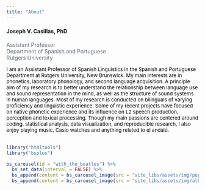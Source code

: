 ```yaml
---
title: "About"
---
```


<div class="row">
 <div class="col-md-7">
  <h4>Joseph V. Casillas, PhD</h4>
  <h5bio align="right">Assistant Professor</br>
  Department of Spanish and Portuguese</br>
  Rutgers University</h5bio>

  <pbio align="justify">
  I am an Assistant Professor of Spanish Linguistics in the Spanish and Portuguese Department at Rutgers University, New Brunswick. My main interests are in phonetics, laboratory phonology, and second language acquisition. A principle aim of my research is to better understand the relationship between language use and sound representation in the mind, as well as the structure of sound systems in human languages. Most of my research is conducted on bilinguals of varying proficiency and linguistic experience. Some of my recent projects have focused on native phonetic experience and its influence on L2 speech production, perception and lexical processing. Though my main passions are centered around coding, statistical analysis, data visualization, and reproducible research, I also enjoy playing music, Casio watches and anything related to el andalú.
  </pbio>
 </div>

<!--
 <div class="col-md-5">
  </br>
  <div class="thumbnail">
  <img src="./site_libs/assets/img/pups.jpg">
  </div>
 </div>
</div>
-->


 <div class="col-md-5">
  </br>
  <div class="thumbnail">
  
```r
library("htmltools")
library("bsplus")
```

```r
bs_carousel(id = "with_the_beatles") %>%
  bs_set_data(interval = FALSE) %>%
  bs_append(content = bs_carousel_image(src = "site_libs/assets/img/pups.jpg")) %>%
  bs_append(content = bs_carousel_image(src = "site_libs/assets/img/alhambra.jpg"))
```

  </div>
 </div>
</div>




<style>
h5bio {
	color: #5f6a72;
	text-align: right;
}

pbio {
	font-size: 13px !important;
	color: black;
}
</style>


<!-- 
<p align="justify">
After studying Psychology, I moved to Cádiz, Spain, where I taught English as a second language at a variety of different levels for around six years. I completed my M.A. in Spanish Philology with a concentration in linguistics at Middlebury College where I have been a student in both the Spanish and French Schools, as well as a bilingual assistant in the Spanish School, and more recently as faculty in the undergraduate Spanish program. I am currently a doctoral candidate at the University of Arizona where I teach undergraduate Spanish and Linguistics. My main interests are in phonetics/phonology, second language acquisition, and linguistic attitudes. My recent research has focused on native phonetic experience and its influence on L2 speech production, perception and lexical processing. I enjoy playing music, new technology, Casio watches and anything that has to do with el andalú.
</p> 
-->




